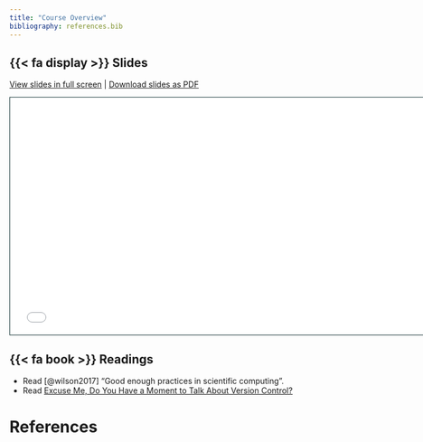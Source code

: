 ```yaml
---
title: "Course Overview"
bibliography: references.bib
---
```


## {{< fa display >}} Slides

[View slides in full screen](0-1-overview.html) \| [Download slides as PDF](https://github.com/ost-hs23/website/raw/main/0-1-overview/0-1-overview.pdf)

```{=html}
<iframe class="slide-deck" src="../0-1-overview.html" height="420" width="747" style="border: 1px solid #123233;"></iframe>
```
## {{< fa book >}} Readings

-   Read [@wilson2017] "Good enough practices in scientific computing".
-   Read [Excuse Me, Do You Have a Moment to Talk About Version Control?](https://www.tandfonline.com/doi/full/10.1080/00031305.2017.1399928)

# References
